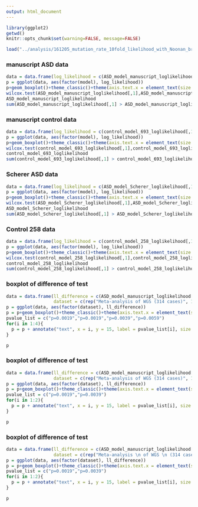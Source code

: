 ```yaml
---
output: html_document
---
```



```r
library(ggplot2)
getwd()
knitr::opts_chunk$set(warning=FALSE, message=FALSE)
```


```r
load("../analysis/161205_mutation_rate_10fold_likelihood_with_Noonan_brain_roadmap_union_1bp_overlap_using_synony_only_for_ASD_coding.Rdata")

```

### manuscript ASD data
```r
data = data.frame(log_likelihood = c(ASD_model_manuscript_loglikelihood[,1],ASD_model_manuscript_loglikelihood[,2]), model = c(rep("adjusted_model",nrow(ASD_model_manuscript_loglikelihood)),rep("trinucleotide_model",nrow(ASD_model_manuscript_loglikelihood))))
p = ggplot(data, aes(factor(model), log_likelihood))
p+geom_boxplot()+theme_classic()+theme(axis.text.x = element_text(size =10, color = "black"), axis.text.y = element_text(size =10, color = "black"))+xlab("Model")+ylab("Log-likelihood")+ggtitle("ASD manuscript data")
wilcox.test(ASD_model_manuscript_loglikelihood[,1],ASD_model_manuscript_loglikelihood[,2],paired = TRUE)
ASD_model_manuscript_loglikelihood
sum(ASD_model_manuscript_loglikelihood[,1] > ASD_model_manuscript_loglikelihood[,2])
```

### manuscript control data
```r
data = data.frame(log_likelihood = c(control_model_693_loglikelihood[,1],control_model_693_loglikelihood[,2]), model = c(rep("adjusted_model",nrow(control_model_693_loglikelihood)),rep("trinucleotide_model",nrow(control_model_693_loglikelihood))))
p = ggplot(data, aes(factor(model), log_likelihood))
p+geom_boxplot()+theme_classic()+theme(axis.text.x = element_text(size =10, color = "black"), axis.text.y = element_text(size =10, color = "black"))+xlab("Model")+ylab("Log-likelihood")+ggtitle("Control manuscript data")
wilcox.test(control_model_693_loglikelihood[,1],control_model_693_loglikelihood[,2],paired = TRUE)
control_model_693_loglikelihood
sum(control_model_693_loglikelihood[,1] > control_model_693_loglikelihood[,2])

```

### Scherer ASD data
```r
data = data.frame(log_likelihood = c(ASD_model_Scherer_loglikelihood[,1],ASD_model_Scherer_loglikelihood[,2]), model = c(rep("adjusted_model",nrow(ASD_model_Scherer_loglikelihood)),rep("trinucleotide_model",nrow(ASD_model_Scherer_loglikelihood))))
p = ggplot(data, aes(factor(model), log_likelihood))
p+geom_boxplot()+theme_classic()+theme(axis.text.x = element_text(size =10, color = "black"), axis.text.y = element_text(size =10, color = "black"))+xlab("Model")+ylab("Log-likelihood")+ggtitle("Scherer ASD data")
wilcox.test(ASD_model_Scherer_loglikelihood[,1],ASD_model_Scherer_loglikelihood[,2],paired = TRUE)
ASD_model_Scherer_loglikelihood
sum(ASD_model_Scherer_loglikelihood[,1] > ASD_model_Scherer_loglikelihood[,2])

```

### Control 258 data
```r
data = data.frame(log_likelihood = c(control_model_258_loglikelihood[,1],control_model_258_loglikelihood[,2]), model = c(rep("adjusted_model",nrow(control_model_258_loglikelihood)),rep("trinucleotide_model",nrow(control_model_258_loglikelihood))))
p = ggplot(data, aes(factor(model), log_likelihood))
p+geom_boxplot()+theme_classic()+theme(axis.text.x = element_text(size =10, color = "black"), axis.text.y = element_text(size =10, color = "black"))+xlab("Model")+ylab("Log-likelihood")+ggtitle("258 control data")
wilcox.test(control_model_258_loglikelihood[,1],control_model_258_loglikelihood[,2],paired = TRUE)
control_model_258_loglikelihood
sum(control_model_258_loglikelihood[,1] > control_model_258_loglikelihood[,2])
```

### boxplot of difference of test
```r
data = data.frame(ll_difference = c(ASD_model_manuscript_loglikelihood[,1] - ASD_model_manuscript_loglikelihood[,2], control_model_693_loglikelihood[,1] - control_model_693_loglikelihood[,2], ASD_model_Scherer_loglikelihood[,1] - ASD_model_Scherer_loglikelihood[,2], control_model_258_loglikelihood[,1] - control_model_258_loglikelihood[,2]),
                  dataset = c(rep("Meta-analysis of WGS (314 cases)", 10),rep("Wong et al., 2014 (693 controls)", 10),rep("Yuen et al., 2016 (200 cases)",10),rep("Francioli et al., 2015 (258 controls)",10)))
p = ggplot(data, aes(factor(dataset), ll_difference))
p = p+geom_boxplot()+theme_classic()+theme(axis.text.x = element_text(size =10, color = "black", angle = 45, vjust = 0.55), axis.text.y = element_text(size =10, color = "black"))+xlab("Dataset")+ylab("LLR")+ylim(-2,15)
pvalue_list = c("p=0.0019","p=0.0019","p=0.0039","p=0.0059")
for(i in 1:4){
  p = p + annotate("text", x = i, y = 15, label = pvalue_list[i], size = 3)
}

p
```

### boxplot of difference of test
```r
data = data.frame(ll_difference = c(ASD_model_manuscript_loglikelihood[,1] - ASD_model_manuscript_loglikelihood[,2], control_model_693_loglikelihood[,1] - control_model_693_loglikelihood[,2]),
                  dataset = c(rep("Meta-analysis of WGS (314 cases)", 10),rep("Wong et al., 2016 (693 controls)", 10)))
p = ggplot(data, aes(factor(dataset), ll_difference))
p = p+geom_boxplot()+theme_classic()+theme(axis.text.x = element_text(size =10, color = "black", angle = 45, vjust = 0.55), axis.text.y = element_text(size =10, color = "black"))+xlab("Dataset")+ylab("LLR")+ylim(-2,15)
pvalue_list = c("p=0.0019","p=0.0039")
for(i in 1:2){
  p = p + annotate("text", x = i, y = 15, label = pvalue_list[i], size = 3)
}

p
```


### boxplot of difference of test
```r
data = data.frame(ll_difference = c(ASD_model_manuscript_loglikelihood[,1] - ASD_model_manuscript_loglikelihood[,2], control_model_693_loglikelihood[,1] - control_model_693_loglikelihood[,2]),
                  dataset = c(rep("Meta-analysis \n of WGS \n (314 cases)", 10),rep("Wong et al., \n 2016 \n (693 controls)", 10)))
p = ggplot(data, aes(factor(dataset), ll_difference))
p = p+geom_boxplot()+theme_classic()+theme(axis.text.x = element_text(size =10, color = "black"), axis.text.y = element_text(size =10, color = "black"))+xlab("")+ylab("LLR")+ylim(-2,15)
pvalue_list = c("p=0.0019","p=0.0039")
for(i in 1:2){
  p = p + annotate("text", x = i, y = 15, label = pvalue_list[i], size = 3)
}

p
```


